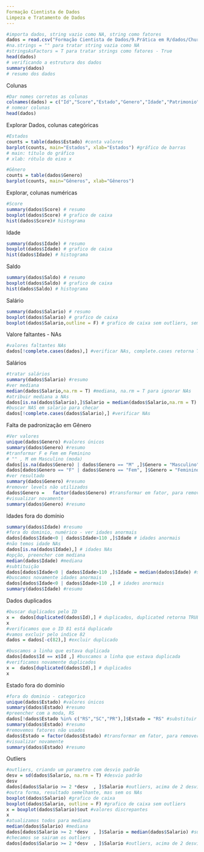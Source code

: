 ```yaml
---
Formação Cientista de Dados
Limpeza e Tratamento de Dados
---
```


```r
#importa dados, string vazio como NA, string como fatores
dados = read.csv("Formação Cientista de Dados/9.Prática em R/dados/Churn.csv", sep = ";", na.strings="", stringsAsFactors=T)
#na.strings = "" para tratar string vazia como NA
#stringsAsFactors = T para tratar strings como fatores - True
head(dados)
# verificando a estrutura dos dados
summary(dados)
# resumo dos dados
```
Colunas
```r
#Dar nomes corretos as colunas
colnames(dados) = c("Id","Score","Estado","Genero","Idade","Patrimonio","Saldo","Produtos","TemCartCredito","Ativo","Salario","Saiu")
# nomear colunas
head(dados)
```
Explorar Dados, colunas categóricas
```r
#Estados
counts = table(dados$Estado) #conta valores
barplot(counts, main="Estados", xlab="Estados") #gráfico de barras
# main: título do gráfico
# xlab: rótulo do eixo x

#Gênero
counts = table(dados$Genero)
barplot(counts, main="Gêneros", xlab="Gêneros")
```
Explorar, colunas numéricas
```r
#Score
summary(dados$Score) # resumo
boxplot(dados$Score) # grafico de caixa
hist(dados$Score)# histograma
```
Idade
```r
summary(dados$Idade) # resumo
boxplot(dados$Idade) # grafico de caixa
hist(dados$Idade) # histograma
```
Saldo
```r
summary(dados$Saldo) # resumo
boxplot(dados$Saldo) # grafico de caixa
hist(dados$Saldo) # histograma
```
Salário
```r
summary(dados$Salario) # resumo
boxplot(dados$Salario) # grafico de caixa
boxplot(dados$Salario,outline = F) # grafico de caixa sem outliers, sem valores discrepantes
```
Valore faltantes - NAs
```r
#valores faltantes NAs
dados[!complete.cases(dados),] #verificar NAs, complete.cases retorna TRUE para linhas completas, ! - negação
```
Salários
```r
#tratar salários
summary(dados$Salario) #resumo
#ver mediana
median(dados$Salario,na.rm = T) #mediana, na.rm = T para ignorar NAs
#atribuir mediana a NAs
dados[is.na(dados$Salario),]$Salario = median(dados$Salario,na.rm = T) #substituir NAs pela mediana
#buscar NAS em salario para checar
dados[!complete.cases(dados$Salario),] #verificar NAs
```
Falta de padronização em Gênero
```r
#Ver valores
unique(dados$Genero) #valores únicos
summary(dados$Genero) #resumo
#tranformar F e Fem em Feminino
# "" , M em Masculino (moda)
dados[is.na(dados$Genero) | dados$Genero == "M" ,]$Genero = "Masculino" #substituir NAs e M
dados[dados$Genero == "F" | dados$Genero == "Fem", ]$Genero = "Feminino" #substituir F e Fem
#ver resultado
summary(dados$Genero) #resumo
#remover levels não utilizados
dados$Genero =   factor(dados$Genero) #transformar em fator, para remover levels não utilizados
#visualizar novamente
summary(dados$Genero) #resumo
```
Idades fora do domínio
```r
summary(dados$Idade) #resumo
#fora do dominio, numérico - ver idades anormais
dados[dados$Idade<0 | dados$Idade>110 ,]$Idade # idades anormais
#não temos idade NAs
dados[is.na(dados$Idade),] # idades NAs
#opção, preencher com mediana
median(dados$Idade) #mediana
#subtituição
dados[dados$Idade<0 | dados$Idade>110 ,]$Idade = median(dados$Idade) #substituir idades anormais
#buscamos novamente idades anormais
dados[dados$Idade<0 | dados$Idade>110 ,] # idades anormais
summary(dados$Idade) #resumo
```
Dados duplicados
```r
#buscar duplicados pelo ID
x =  dados[duplicated(dados$Id),] # duplicados, duplicated retorna TRUE para duplicados
x
#verificamos que o ID 81 está duplicado
#vamos excluir pelo indice 82
dados = dados[-c(82),] #excluir duplicado

#buscamos a linha que estava duplicada
dados[dados$Id == x$Id ,] #buscamos a linha que estava duplicada
#verificamos novamente duplicados
x =  dados[duplicated(dados$Id),] # duplicados
x
```
Estado fora do domínio
```r
#fora do dominio - categorico
unique(dados$Estado) #valores únicos
summary(dados$Estado) #resumo
#preencher com a moda, RS
dados[!dados$Estado %in% c("RS","SC","PR"),]$Estado = "RS" #substituir estados fora do dominio
summary(dados$Estado) #resumo
#removemos fatores não usados
dados$Estado = factor(dados$Estado) #transformar em fator, para remover levels não utilizados
#visualizar novamente
summary(dados$Estado) #resumo
```
Outliers
```r
#outliers, criando um parametro com desvio padrão
desv = sd(dados$Salario, na.rm = T) #desvio padrão
desv
dados[dados$Salario >= 2 *desv  , ]$Salario #outliers, acima de 2 desvios padrão
#outra forma, resultado semelhante, mas sem os NAs
boxplot(dados$Salario) #grafico de caixa
boxplot(dados$Salario, outline = F) #grafico de caixa sem outliers
x = boxplot(dados$Salario)$out #valores discrepantes
x
#atualizamos todos para mediana
median(dados$Salario) #mediana
dados[dados$Salario >= 2 *desv  , ]$Salario = median(dados$Salario) #substituir outliers
#checamos se sairam os outliers
dados[dados$Salario >= 2 *desv  , ]$Salario #outliers, acima de 2 desvios padrão
```

